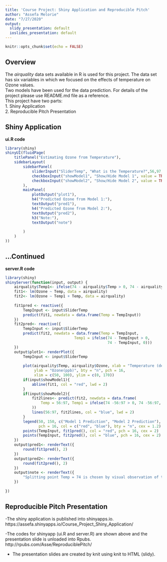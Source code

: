 ```yaml
---
title: 'Course Project: Shiny Application and Reproducible Pitch'
author: "Assefa Melorie"
date: "7/27/2020"
output:
  slidy_presentation: default
  ioslides_presentation: default
---
```


```r
knitr::opts_chunk$set(echo = FALSE)
```

## Overview  
The $airquality$ data sets available in R is used for this project. The data set has six variables in which we focused on the effects of temperature on Ozone values.  
Two models have been used for the data prediction. For details of the project please use README.md file as a reference.  
This project have two parts:  
1. Shiny Application  
2. Reproducible Pitch Presentation  

## Shiny Application  
**ui.R code**
```r
library(shiny)
shinyUI(fluidPage(
    titlePanel("Estimating Ozone from Temperature"),
    sidebarLayout(
        sidebarPanel(
            sliderInput("SliderTemp", "What is the Temperature?",56,97, value = 74),
            checkboxInput("showModel1", "Show/Hide Model 1", value = TRUE),
            checkboxInput("showModel2", "Show/Hide Model 2", value = TRUE)
        ),
        mainPanel(
            plotOutput("plot1"),
            h4("Predicted Ozone from Model 1:"),
            textOutput("pred1"),
            h4("Predicted Ozone from Model 2:"),
            textOutput("pred2"),
            h3("Note:"),
            textOutput("note")
            
        )
    )
))
```
  
## ...Continued  
**server.R code**
```r
library(shiny)
shinyServer(function(input, output) {
    airquality$Temp1<- ifelse(74 - airquality$Temp > 0, 74 - airquality$Temp, 0)
    fit1<- lm(Ozone ~ Temp, data = airquality)
    fit2<- lm(Ozone ~ Temp1 + Temp, data = airquality)
    
    fit1pred <- reactive({
        TempInput <- input$SliderTemp
        predict(fit1, newdata = data.frame(Temp = TempInput))
    })
    fit2pred<- reactive({
        TempInput <- input$SliderTemp
        predict(fit2, newdata = data.frame(Temp = TempInput,
                               Temp1 = ifelse(74 - TempInput > 0,
                                              74 - TempInput, 0)))
    })
    output$plot1<- renderPlot({
        TempInput <- input$SliderTemp
        
        plot(airquality$Temp, airquality$Ozone, xlab = "Temperature (degrees F)",
             ylab = "Ozone(ppb)", bty = "n", pch = 16, 
             xlim = c(50, 100), ylim = c(0, 170))
        if(input$showModel1){
            abline(fit1, col = "red", lwd = 2)
        }
        if(input$showModel2){
            fit2lines<- predict(fit2, newdata = data.frame(
                Temp = 56:97, Temp1 = ifelse(74 -56:97 > 0, 74 -56:97, 0)
            ))
            lines(56:97, fit2lines, col = "blue", lwd = 2)
        }
        legend(50, 150, c("Model 1 Prediction", "Model 2 Prediction"),
               pch = 16, col = c("red", "blue"), bty = "n", cex = 1.2)
        points(TempInput, fit1pred(), col = "red", pch = 16, cex = 2)
        points(TempInput, fit2pred(), col = "blue", pch = 16, cex = 2)
    })
    output$pred1<- renderText({
        round(fit1pred(), 2)
    })
    output$pred2<- renderText({
        round(fit2pred(), 2)
    })
    output$note <- renderText({
        "Splitting point Temp = 74 is chosen by visual observation of the graph."
    })
    
})
```
## Reproducible Pitch Presentation  

-The shiny application is published into shinyapps.io.  
https://assefa.shinyapps.io/Course_Project_Shiny_Application/   

-The codes for shinyapp (ui.R and server.R) are shown above and the presentation slide is unloaded into Rpubs.  
http://rpubs.com/Asse/ReproduciblePitch/

- The presentation slides are created by knit using knit to HTML (slidy).









